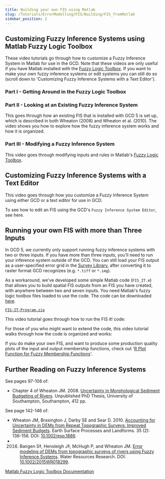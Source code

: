 ```yaml
---
title: Building your own FIS using Matlab
slug: /Tutorials/ErrorModelling/FIS/Building/FIS_fromMatlab
sidebar_position: 2
---
```




## Customizing Fuzzy Inference Systems using Matlab Fuzzy Logic Toolbox

These video tutorials go through how to customize a Fuzzy Inference System in Matlab for use in the GCD. Note that these videos are only useful if you have Matlab installed with the [Fuzzy Logic Toolbox](http://www.mathworks.com/products/fuzzylogic/). If you want to make your own fuzzy inference systems or edit systems you can still do so (scroll down to 'Customizing Fuzzy Inference Systems with a Text Editor').


### Part I - Getting Around in the Fuzzy Logic Toolbox

<YouTubeEmbed videoId="USy-Zk5wNuw" title="Getting Around in the Fuzzy Logic Toolbox" />


### Part II - Looking at an Existing Fuzzy Inference System

This goes through how an existing FIS that is installed with GCD 5 is set up, which is described in both Wheaton (2008) and Wheaton et al. (2010). The video shows you how to explore how the fuzzy inference system works and how it is organized.

<YouTubeEmbed videoId="mOYfYoNxRTY" title="Looking at an Existing Fuzzy Inference System" />


### Part III - Modifying a Fuzzy Inference System

This video goes through modifying inputs and rules in Matlab's [Fuzzy Logic Toolbox](http://www.mathworks.com/products/fuzzylogic/).

<YouTubeEmbed videoId="ld1Q3uEo1SQ" title="Modifying a Fuzzy Inference System" />


## Customizing Fuzzy Inference Systems with a Text Editor

This video goes through how you customize a Fuzzy Inference System using either GCD or a text editor for use in GCD.

<YouTubeEmbed videoId="sPDx8Wsu2DA" title="Customizing Fuzzy Inference Systems with a Text Editor" />


To see how to edit an FIS using the GCD's `Fuzzy Inference System Editor`, see here.


## Running your own FIS with more than Three Inputs

In GCD 5, we currently only support running fuzzy inference systems with two or three inputs. If you have more than three inputs, you'll need to run your inference system outside of the GCD. You can still load your FIS output as a user-specified error grid in the [Survey Library](/system/errors/NodeNotFound?suri=wuid:gx:3ed05905e41de6f6), after converting it to raster format GCD recognizes (e.g. `*.tiff` or `*.img`).

As a workaround, we've developed some simple Matlab code (`FIS_IT.m`) that allows you to build spatial FIS outputs from an FIS you have created, with anywhere between two and seven inputs. You need Matlab's fuzzy logic toolbox files loaded to use the code. The code can be downloaded [here](http://etal.usu.edu/GCD/FIS-IT-Program.zip).

[`FIS-IT-Program.zip`](http://etal.usu.edu/GCD/FIS-IT-Program.zip)

This video tutorial goes through how to run the FIS it! code:

<YouTubeEmbed videoId="UmxxHcO_NcM" title="How to run the FIS it! code" />

For those of you who might want to extend the code, this video tutorial walks through how the code is organized and works:

<YouTubeEmbed videoId="yPDJKem3GnI" title="How the FIS it! code is organized and works" />


If you do make your own FIS, and want to produce some production quality plots of the input and output membership functions, check out '[R Plot Function for Fuzzy Membership Functions](/tutorials--how-to/viii-building-your-own-fis/fuzzymembershipplot)'.


## Further Reading on Fuzzy Inference Systems

See pages 97-108 of:

- Chapter 4 of Wheaton JM. 2008. [Uncertainty in Morphological Sediment Budgeting of Rivers](http://www.joewheaton.org/Home/research/projects-1/morphological-sediment-budgeting/phdthesis). Unpublished PhD Thesis, University of Southampton, Southampton, 412 pp.

See page 142-146 of:
- Wheaton JM, Brasington J, Darby SE and Sear D. 2010. [Accounting for Uncertainty in DEMs from Repeat Topographic Surveys: Improved Sediment Budgets](http://dx.doi.org/10.1002/esp.1886). Earth Surface Processes and Landforms. 35 (2): 136-156. DOI: [10.1002/esp.1886](http://dx.doi.org/10.1002/esp.1886).
- 2016. Bangen S‡, Hensleigh J‡, McHugh P, and Wheaton JM. [Error modeling of DEMs from topographic surveys of rivers using Fuzzy Inference Systems](https://www.researchgate.net/publication/292210478_Error_modeling_of_DEMs_from_topographic_surveys_of_rivers_using_fuzzy_inference_systems). Water Resources Research. DOI: [10.1002/2015WR018299](http://dx.doi.org/10.1002/2015WR018299).

[Matlab Fuzzy Logic Toolbox Documentation](http://www.mathworks.com/help/toolbox/fuzzy/)
